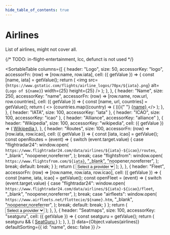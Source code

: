 ```yaml
---
hide_table_of_contents: true
---
```



# Airlines

List of airlines, might not cover all.

{/* TODO: in-flight-entertainment, lcc, defunct is not used */}

<SortableTable
  columns={[
    {
      header: "Logo",
      size: 50,
      accessorKey: "logo",
      accessorFn: (row) => [row.name, row.iata],
      cell: ({ getValue }) => {
        const [name, iata] = getValue();
        return (
          <img
            src={`https://www.gstatic.com/flights/airline_logos/70px/${iata}.png`}
            alt={`Logo of ${name}`}
            width={25}
            height={25}
          />
        );
      },
    },
    {
      header: "Name",
      size: 250,
      accessorKey: "name",
      accessorFn: (row) => [row.name, row.url, row.countries],
      cell: ({ getValue }) => {
        const [name, url, countries] = getValue();
        return (
          <>
            {countries.map((country) => (
              <CountryEmoji key={country} iso={country} />
            ))}{" "}
            <a href={url} target="blank" rel="noreferrer noopener">
              {name}
            </a>
          </>
        );
      },
    },
    { header: "IATA", size: 100, accessorKey: "iata" },
    { header: "ICAO", size: 100, accessorKey: "icao" },
    { header: "Alliance", accessorKey: "alliance" },
    {
      header: "Wikipedia",
      size: 100,
      accessorKey: "wikipedia",
      cell: ({ getValue }) => (
        <a href={getValue()} target="blank" rel="noreferrer noopener">
          Wikipedia
        </a>
      ),
    },
    {
      header: "Routes",
      size: 100,
      accessorFn: (row) => [row.iata, row.icao],
      cell: ({ getValue }) => {
        const [iata, icao] = getValue();
        const openRoutes = (event) => {
          switch (event.target.value) {
            case "flightradar24":
              window.open(
                `https://www.flightradar24.com/data/airlines/${iata}-${icao}/routes`,
                "_blank",
                "noopener,noreferrer",
              );
              break;
            case "flightsfrom":
              window.open(
                `https://www.flightsfrom.com/${iata}`,
                "_blank",
                "noopener,noreferrer",
              );
              break;
            default:
              break;
          }
        };
        return (
          <select name="routes" onChange={openRoutes}>
            <option value="" disabled selected>
              Select a provider
            </option>
            <option value="flightradar24">FlightRadar24</option>
            <option value="flightsfrom">FlightsFrom</option>
          </select>
        );
      },
    },
    {
      header: "Fleet",
      accessorFn: (row) => [row.name, row.iata, row.icao],
      cell: ({ getValue }) => {
        const [name, iata, icao] = getValue();
        const openFleet = (event) => {
          switch (event.target.value) {
            case "flightradar24":
              window.open(
                `https://www.flightradar24.com/data/airlines/${iata}-${icao}/fleet`,
                "_blank",
                "noopener,noreferrer",
              );
              break;
            case "airfleets":
              window.open(
                `https://www.airfleets.net/flottecie/${name}.htm`,
                "_blank",
                "noopener,noreferrer",
              );
              break;
            default:
              break;
          }
        };
        return (
          <select name="fleet" onChange={openFleet}>
            <option value="" disabled selected>
              Select a provider
            </option>
            <option value="flightradar24">FlightRadar24</option>
            <option value="airfleets">Airfleets</option>
          </select>
        );
      },
    },
    {
      header: "Seatmaps",
      size: 100,
      accessorKey: "seatguru",
      cell: ({ getValue }) => {
        const seatguru = getValue();
        return (
          seatguru && (
            <a href={getValue()} target="blank" rel="noreferrer noopener">
              SeatGuru
            </a>
          )
        );
      },
    },
  ]}
  data={Object.values(airlines)}
  defaultSorting={{ id: "name", desc: false }}
/>
